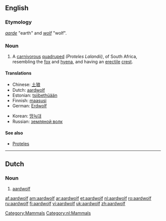 {{wikisource1911Enc|Aard-wolf}}
==English==
{{wikipedia}}

===Etymology===
{{Af.}} ''[[aarde]]'' "earth" and ''[[wolf]]'' "wolf".

===Noun===
{{en-noun|aardwolves}}

# {{zoology}} A [[carnivorous]] [[quadruped]] ''(Proteles Lalandii)'', of South Africa, resembling the [[fox]] and [[hyena]], and having an [[erectile]] [[crest]].

====Translations====
{{trans-top|aardwolf}}
*Chinese: [[土狼]]
*Dutch: [[#Dutch|aardwolf]]
*Estonian: [[tsiibethüään]]
*Finnish: [[maasusi]]
*German: [[Erdwolf]]
{{trans-mid}}
*Korean: [[땅늑대]]
*Russian: [[земляной волк]]
{{trans-bottom}}

====See also====
*[[Proteles]]

[[Category:Mammals]]

----

==Dutch==

===Noun===
{{nl-noun|g=m|aardwolven|aardwolfje}}

# [[#English|aardwolf]]

[[Category:nl:Mammals]]

[[af:aardwolf]]
[[am:aardwolf]]
[[ar:aardwolf]]
[[et:aardwolf]]
[[nl:aardwolf]]
[[ro:aardwolf]]
[[ru:aardwolf]]
[[fi:aardwolf]]
[[vi:aardwolf]]
[[uk:aardwolf]]
[[zh:aardwolf]]